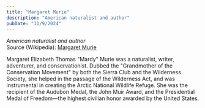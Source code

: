 ```yaml
---
title: "Margaret Murie"
description: "American naturalist and author"
pubDate: "11/9/2024"
---
```


*American naturalist and author*  
Source (Wikipedia): [Margaret Murie][1]

Margaret Elizabeth Thomas "Mardy" Murie  was a naturalist, writer, adventurer, and conservationist. Dubbed the "Grandmother of the Conservation Movement" by both the Sierra Club and the Wilderness Society, she helped in the passage of the Wilderness Act, and was instrumental in creating the Arctic National Wildlife Refuge. She was the recipient of the Audubon Medal, the John Muir Award, and the Presidential Medal of Freedom—the highest civilian honor awarded by the United States.

[1]: https://en.wikipedia.org/wiki/Margaret_Murie

